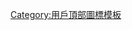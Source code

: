 {{topicon
|image=SanXingDui ZongMuMianJu.jpg
|size=30px
|alt=这个用户是四川人
|title=这个用户是四川人
|link=维基百科:四川维基人列表
}}<noinclude>
[[Category:用戶頂部圖標模板]]
</noinclude>